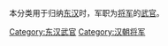 本分类用于归纳[[东汉|东汉]]时，军职为[[將軍_(中國古代)|将军]]的[[武官|武官]]。
[[Category:东汉武官|Category:东汉武官]]
[[Category:汉朝将军|Category:汉朝将军]]